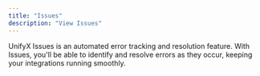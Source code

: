```yaml
---
title: "Issues"
description: "View Issues"
---
```


UnifyX Issues is an automated error tracking and resolution feature. With Issues, you'll be able to identify and resolve errors as they occur, keeping your integrations running smoothly.
